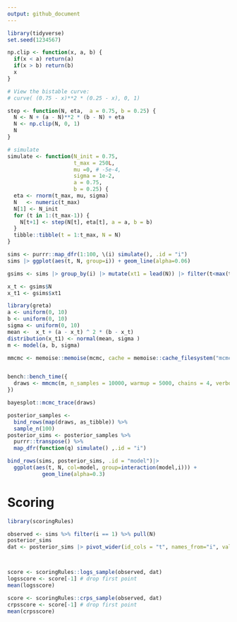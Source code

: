 ```yaml
---
output: github_document
---
```



```r
library(tidyverse)
set.seed(1234567)

np.clip <- function(x, a, b) {
  if(x < a) return(a)
  if(x > b) return(b)
  x
}

# View the bistable curve: 
# curve( (0.75 - x)**2 * (0.25 - x), 0, 1)

step <- function(N, eta,  a = 0.75, b = 0.25) {
  N <- N + (a - N)**2 * (b - N) + eta
  N <- np.clip(N, 0, 1)
  N
}

# simulate
simulate <- function(N_init = 0.75,
                     t_max = 250L,
                     mu =0, # -5e-4,
                     sigma = 1e-2,
                     a = 0.75, 
                     b = 0.25) {
  eta <- rnorm(t_max, mu, sigma)
  N   <- numeric(t_max)
  N[1] <- N_init
  for (t in 1:(t_max-1)) {
    N[t+1] <- step(N[t], eta[t], a = a, b = b)
  }
  tibble::tibble(t = 1:t_max, N = N)
}

sims <- purrr::map_dfr(1:100, \(i) simulate(), .id = "i")
sims |> ggplot(aes(t, N, group=i)) + geom_line(alpha=0.06)
```

```r
gsims <- sims |> group_by(i) |> mutate(xt1 = lead(N)) |> filter(t<max(t))

x_t <- gsims$N
x_t1 <- gsims$xt1

library(greta)
a <- uniform(0, 10)
b <- uniform(0, 10)
sigma <- uniform(0, 10)
mean <-  x_t + (a - x_t) ^ 2 * (b - x_t)
distribution(x_t1) <- normal(mean, sigma )
m <- model(a, b, sigma)
```

```r
mmcmc <- memoise::memoise(mcmc, cache = memoise::cache_filesystem("mcmc_cache"))


bench::bench_time({                 
  draws <- mmcmc(m, n_samples = 10000, warmup = 5000, chains = 4, verbose = FALSE)
})
```

```r
bayesplot::mcmc_trace(draws)
```


```r
posterior_samples <- 
  bind_rows(map(draws, as_tibble)) %>% 
  sample_n(100)
posterior_sims <- posterior_samples %>%
  purrr::transpose() %>%
  map_dfr(function(q) simulate() ,.id = "i")

bind_rows(sims, posterior_sims, .id = "model")|> 
  ggplot(aes(t, N, col=model, group=interaction(model,i))) +
           geom_line(alpha=0.3)

```



# Scoring

```r


library(scoringRules)

observed <- sims %>% filter(i == 1) %>% pull(N)
posterior_sims
dat <- posterior_sims |> pivot_wider(id_cols = "t", names_from="i", values_from = "N") |> select(-t) |> as.matrix()



score <- scoringRules::logs_sample(observed, dat)
logsscore <- score[-1] # drop first point
mean(logsscore)

score <- scoringRules::crps_sample(observed, dat)
crpsscore <- score[-1] # drop first point
mean(crpsscore)



```










